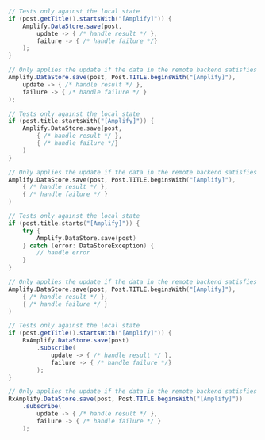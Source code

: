 <BlockSwitcher>
<CodeBlock name="Java">

```java
// Tests only against the local state
if (post.getTitle().startsWith("[Amplify]")) {
    Amplify.DataStore.save(post,
        update -> { /* handle result */ },
        failure -> { /* handle failure */}
    );
}

// Only applies the update if the data in the remote backend satisfies the criteria
Amplify.DataStore.save(post, Post.TITLE.beginsWith("[Amplify]"),
    update -> { /* handle result */ },
    failure -> { /* handle failure */ }
);
```

</CodeBlock>
<CodeBlock name="Kotlin - Callbacks">

```kotlin
// Tests only against the local state
if (post.title.startsWith("[Amplify]")) {
    Amplify.DataStore.save(post,
        { /* handle result */ },
        { /* handle failure */}
    )
}

// Only applies the update if the data in the remote backend satisfies the criteria
Amplify.DataStore.save(post, Post.TITLE.beginsWith("[Amplify]"),
    { /* handle result */ },
    { /* handle failure */ }
)
```

</CodeBlock>
<CodeBlock name="Kotlin - Coroutines (Beta)">

```kotlin
// Tests only against the local state
if (post.title.starts("[Amplify]")) {
    try {
        Amplify.DataStore.save(post)
    } catch (error: DataStoreException) {
        // handle error
    }
}

// Only applies the update if the data in the remote backend satisfies the criteria
Amplify.DataStore.save(post, Post.TITLE.beginsWith("[Amplify]"),
    { /* handle result */ },
    { /* handle failure */ }
)
```

</CodeBlock>
<CodeBlock name="RxJava">

```java
// Tests only against the local state
if (post.getTitle().startsWith("[Amplify]")) {
    RxAmplify.DataStore.save(post)
        .subscribe(
            update -> { /* handle result */ },
            failure -> { /* handle failure */}
        );
}

// Only applies the update if the data in the remote backend satisfies the criteria
RxAmplify.DataStore.save(post, Post.TITLE.beginsWith("[Amplify]"))
    .subscribe(
        update -> { /* handle result */ },
        failure -> { /* handle failure */ }
    );
```
</CodeBlock>
</BlockSwitcher>
